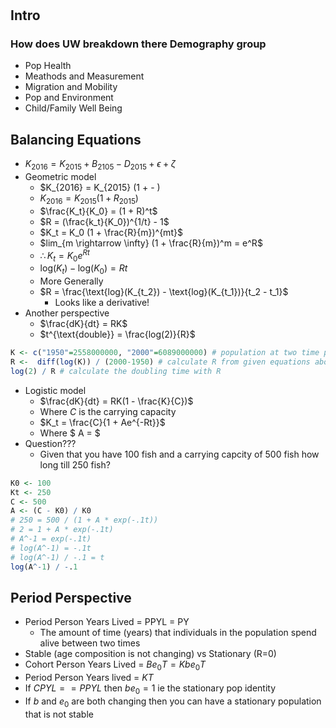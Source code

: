 # 

## Intro

### How does UW breakdown there Demography group  
 - Pop Health  
 - Meathods and Measurement  
 - Migration and Mobility  
 - Pop and Environment  
 - Child/Family Well Being  

## Balancing Equations  
 - $K_{2016} = K_{2015} + B_{2105} - D_{2015} + \epsilon + \zeta$  
 - Geometric model  
   - $K_{2016} = K_{2015} (1 + \frac{B_{2015}}{K_{2015}} - \frac{D_{2015}}{K_{2015}})  
   - $K_{2016} = K_{2015} (1 + R_{2015})$  
   - $\frac{K_t}{K_0} = (1 + R)^t$  
   - $R = (\frac{k_t}{K_0})^{1/t} - 1$  
   - $K_t = K_0 (1 + \frac{R}{m})^{mt}$  
   - $lim_{m \rightarrow \infty} (1 + \frac{R}{m})^m = e^R$  
   - $\therefore  K_t = K_0 e^{Rt}$  
   - $\text{log}(K_t) - \text{log}(K_0) = Rt$  
   - More Generally  
   - $R = \frac{\text{log}(K_{t_2}) - \text{log}(K_{t_1})}{t_2 - t_1}$  
     - Looks like a derivative!  
 - Another perspective  
   - $\frac{dK}{dt} = RK$  
   - $t^{\text{double}} = \frac{log(2)}{R}$  

```R
K <- c("1950"=2558000000, "2000"=6089000000) # population at two time points  
R <-  diff(log(K)) / (2000-1950) # calculate R from given equations above  
log(2) / R # calculate the doubling time with R
```

 - Logistic model
   - $\frac{dK}{dt} = RK(1 - \frac{K}{C})$  
   - Where $C$ is the carrying capacity  
   - $K_t = \frac{C}{1 + Ae^{-Rt}}$  
   - Where $ A = \frac{C-K_0}{K_0}$  

 - Question???  
   - Given that you have 100 fish and a carrying capcity of 500 fish how long till 250 fish?

```R
K0 <- 100
Kt <- 250
C <- 500
A <- (C - K0) / K0
# 250 = 500 / (1 + A * exp(-.1t))
# 2 = 1 + A * exp(-.1t)
# A^-1 = exp(-.1t)
# log(A^-1) = -.1t
# log(A^-1) / -.1 = t
log(A^-1) / -.1
```

## Period Perspective  
 - Period Person Years Lived = PPYL = PY  
   - The amount of time (years) that individuals in the population spend alive between two times  
 - Stable (age composition is not changing) vs Stationary (R=0)  
 - Cohort Person Years Lived = $B e_0 T = K b e_0 T$  
 - Period Person Years lived = $K T$  
 - If $CPYL == PPYL$ then $b e_0 = 1$ ie the stationary pop identity  
 - If $b$ and $e_0$ are both changing then you can have a stationary population that is not stable  

